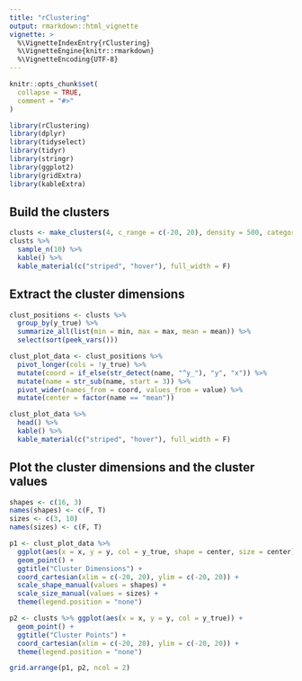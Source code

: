 ```yaml
---
title: "rClustering"
output: rmarkdown::html_vignette
vignette: >
  %\VignetteIndexEntry{rClustering}
  %\VignetteEngine{knitr::rmarkdown}
  %\VignetteEncoding{UTF-8}
---
```


```r
knitr::opts_chunk$set(
  collapse = TRUE,
  comment = "#>"
)
```

```r
library(rClustering)
library(dplyr)
library(tidyselect)
library(tidyr)
library(stringr)
library(ggplot2)
library(gridExtra)
library(kableExtra)
```

## Build the clusters
```r
clusts <- make_clusters(4, c_range = c(-20, 20), density = 500, categorical = F, seed = 1)
clusts %>%
  sample_n(10) %>%
  kable() %>%
  kable_material(c("striped", "hover"), full_width = F)
```

## Extract the cluster dimensions
```r
clust_positions <- clusts %>%
  group_by(y_true) %>%
  summarize_all(list(min = min, max = max, mean = mean)) %>%
  select(sort(peek_vars()))

clust_plot_data <- clust_positions %>%
  pivot_longer(cols = !y_true) %>%
  mutate(coord = if_else(str_detect(name, "^y_"), "y", "x")) %>%
  mutate(name = str_sub(name, start = 3)) %>%
  pivot_wider(names_from = coord, values_from = value) %>%
  mutate(center = factor(name == "mean"))

clust_plot_data %>%
  head() %>%
  kable() %>%
  kable_material(c("striped", "hover"), full_width = F)
```

## Plot the cluster dimensions and the cluster values
```r
shapes <- c(16, 3)
names(shapes) <- c(F, T)
sizes <- c(3, 10)
names(sizes) <- c(F, T)

p1 <- clust_plot_data %>%
  ggplot(aes(x = x, y = y, col = y_true, shape = center, size = center)) +
  geom_point() +
  ggtitle("Cluster Dimensions") +
  coord_cartesian(xlim = c(-20, 20), ylim = c(-20, 20)) +
  scale_shape_manual(values = shapes) +
  scale_size_manual(values = sizes) +
  theme(legend.position = "none")

p2 <- clusts %>% ggplot(aes(x = x, y = y, col = y_true)) +
  geom_point() +
  ggtitle("Cluster Points") +
  coord_cartesian(xlim = c(-20, 20), ylim = c(-20, 20)) +
  theme(legend.position = "none")

grid.arrange(p1, p2, ncol = 2)
```
